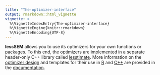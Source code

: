 ```yaml
---
title: "The-optimizer-interface"
output: rmarkdown::html_vignette
vignette: >
  %\VignetteIndexEntry{The-optimizer-interface}
  %\VignetteEngine{knitr::rmarkdown}
  %\VignetteEncoding{UTF-8}
---
```




**lessSEM** allows you to use its optimizers for your own functions or packages.
To this end, the optimizers are implemented in a separate header-only
C++ library called [lesstimate](https://jhorzek.github.io/lesstimate/). 
More information on the [optimizer design](https://jhorzek.github.io/lesstimate/03-The%20Optimizer%20Design/)
and templates for their use in [R](https://github.com/jhorzek/lesstimateTemplateR)
and [C++](https://github.com/jhorzek/lesstimateTemplateCpp) are provided in the 
[documentation](https://jhorzek.github.io/lesstimate/).
